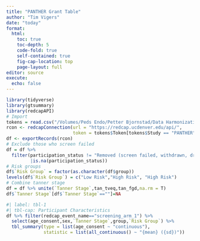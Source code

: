 ```yaml
---
title: "PANTHER Grant Table"
author: "Tim Vigers"
date: "today"
format:
  html:
    toc: true
    toc-depth: 5
    code-fold: true
    self-contained: true
    fig-cap-location: top
    page-layout: full
editor: source
execute:
  echo: false
---
```


```r
library(tidyverse)
library(gtsummary)
library(redcapAPI)
# Import
tokens = read.csv("/Volumes/Peds Endo/Petter Bjornstad/Data Harmonization/api_tokens.csv")
rcon <- redcapConnection(url = "https://redcap.ucdenver.edu/api/",
                         token = tokens$Token[tokens$Study == "PANTHER"])
df <- exportRecords(rcon)
# Exclude those who screen failed
df = df %>% 
  filter(participation_status != "Removed (screen failed, withdrawn, dropped out, etc.)"
         |is.na(participation_status))
# Risk groups
df$`Risk Group` = factor(as.character(df$group))
levels(df$`Risk Group`) = c("Low Risk","High Risk", "High Risk")
# Combine tanner stage
df = df %>% unite(`Tanner Stage`,tan_tveq,tan_fgd,na.rm = T)
df$`Tanner Stage`[df$`Tanner Stage`==""]=NA
```

```r
#| label: tbl-1
#| tbl-cap: Participant Characteristics
df %>% filter(redcap_event_name=="screening_arm_1") %>%
  select(age_consent,sex,`Tanner Stage`,group,`Risk Group`) %>%
  tbl_summary(type = list(age_consent ~ "continuous"),
              statistic = list(all_continuous() ~ "{mean} ({sd})"))
```



